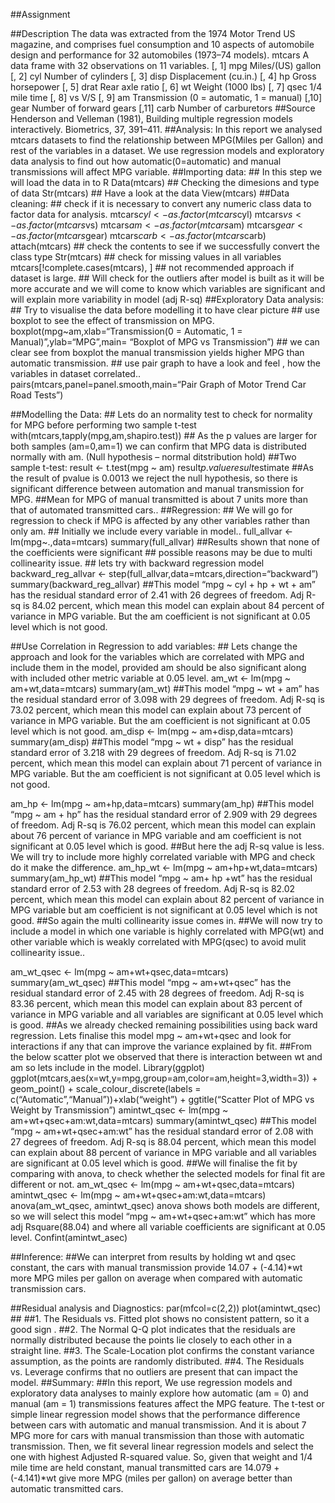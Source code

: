 ##Assignment

##Description
The data was extracted from the 1974 Motor Trend US magazine, and comprises fuel consumption and 10 aspects of automobile design and performance for 32 automobiles (1973–74 models). 
mtcars
A data frame with 32 observations on 11 variables. 
[, 1] 	mpg 	Miles/(US) gallon 
[, 2] 	cyl 	Number of cylinders 
[, 3] 	disp 	Displacement (cu.in.) 
[, 4] 	hp 	Gross horsepower 
[, 5] 	drat 	Rear axle ratio 
[, 6] 	wt 	Weight (1000 lbs) 
[, 7] 	qsec 	1/4 mile time 
[, 8] 	vs 	V/S 
[, 9] 	am 	Transmission (0 = automatic, 1 = manual) 
[,10] 	gear 	Number of forward gears 
[,11] 	carb 	Number of carburetors 
##Source
Henderson and Velleman (1981), Building multiple regression models interactively. Biometrics, 37, 391–411. 
##Analysis:
In this report we analysed mtcars datasets to find the relationship between MPG(Miles per Gallon) and rest of the variables in a dataset. We use regression models and exploratory data analysis to find out how  automatic(0=automatic) and manual transmissions will affect MPG variable.
##Importing data:
## In this step we will  load the data in to R
Data(mtcars)
## Checking the dimesions and type of data
Str(mtcars)
## Have a look at the data 
View(mtcars)
##Data cleaning:
## check if it is necessary to convert any numeric class data to factor data for analysis.
mtcars$cyl <- as.factor(mtcars$cyl)
mtcars$vs <-  as.factor(mtcars$vs)
mtcars$am <- as.factor(mtcars$am)
mtcars$gear <- as.factor(mtcars$gear)
mtcars$carb <- as.factor(mtcars$carb)
attach(mtcars)
## check the contents to see if we successfully convert the class type
Str(mtcars)
## check for missing values in all variables
mtcars[!complete.cases(mtcars), ] ## not recommended approach if dataset is large.
## Will check for the outliers after model is built as it will be more accurate and we will come to know which variables are significant and will explain more variability in model (adj R-sq)
##Exploratory Data analysis:
## Try to visualise the data before modelling it to have clear picture
## use boxplot to see the effect  of transmission on MPG.
boxplot(mpg~am,xlab="Transmission(0 = Automatic, 1 = Manual)",ylab="MPG",main= "Boxplot of MPG vs Transmission")
## we can clear see from boxplot the manual transmission yields higher MPG than automatic transmission.
## use pair graph to have a look and feel , how the variables in dataset correlated..
pairs(mtcars,panel=panel.smooth,main="Pair Graph of Motor Trend Car Road Tests")





##Modelling the Data:
## Lets do an normality test to check for normality for MPG before performing two sample t-test 
with(mtcars,tapply(mpg,am,shapiro.test))
## As the p values are larger for both samples (am=0,am=1) we can confirm that MPG data is distributed normally with am. (Null hypothesis – normal ditstribution hold)
##Two sample t-test:
result <- t.test(mpg ~ am)
result$p.value
result$estimate
##As the result of pvalue is 0.0013 we reject the null hypothesis, so there is significant difference between automation and manual transmission for MPG.
##Mean for MPG of manual transmitted is about 7 units more than that of automated transmitted cars..
##Regression:
## We will go for regression to check if  MPG is affected by any other variables rather than only am.
## Initially we include every variable in model..
full_allvar <- lm(mpg~.,data=mtcars)
summary(full_allvar)
##Results shown that none of the coefficients  were significant 
## possible reasons may be due to multi collinearity issue.
## lets try with backward regression model
backward_reg_allvar <- step(full_allvar,data=mtcars,direction="backward")
summary(backward_reg_allvar)
##This model  “mpg ~ cyl + hp + wt + am” has the residual standard error of 2.41 with 26 degrees of freedom. Adj R-sq is 84.02 percent, which mean this model can explain about 84 percent of variance in MPG variable. But the am coefficient is not significant at 0.05 level which is not good.



##Use Correlation in Regression to add variables:
## Lets change the approach and look for the variables which are correlated with MPG and include them in the model, provided am should be also significant along with included other metric variable at 0.05 level.
am_wt <- lm(mpg ~ am+wt,data=mtcars)
summary(am_wt)
##This model  “mpg ~ wt + am”  has the residual standard error of 3.098 with 29 degrees of freedom. Adj R-sq is 73.02 percent, which mean this model can explain about 73 percent of variance in MPG variable. But the am coefficient is not significant at 0.05 level which is not good.
am_disp <- lm(mpg ~ am+disp,data=mtcars)
summary(am_disp)
##This model  “mpg ~ wt + disp” has the residual standard error of 3.218 with 29 degrees of freedom. Adj R-sq is 71.02 percent, which mean this model can explain about 71 percent of variance in MPG variable. But the am coefficient is not significant at 0.05 level which is not good.

 am_hp <- lm(mpg ~ am+hp,data=mtcars)
summary(am_hp)
##This model  “mpg ~ am + hp” has the residual standard error of 2.909 with 29 degrees of freedom. Adj R-sq is 76.02 percent, which mean this model can explain about 76 percent of variance in MPG variable and  am coefficient is not significant at 0.05 level which is  good.
##But here the adj R-sq value is less. We will try to include more highly correlated variable with MPG and check do it make the difference.
 am_hp_wt <- lm(mpg ~ am+hp+wt,data=mtcars)
 summary(am_hp_wt)
##This model  “mpg ~ am+ hp +wt” has the residual standard error of 2.53 with 28 degrees of freedom. Adj R-sq is 82.02 percent, which mean this model can explain about 82 percent of variance in MPG variable but am coefficient is not significant at 0.05 level which is  not good.
##So again the multi collinearity issue comes in. 
##We will now try to include a model in which one variable is highly correlated with MPG(wt) and other variable which is weakly correlated with MPG(qsec)  to avoid mulit collinearity issue..


am_wt_qsec <- lm(mpg ~ am+wt+qsec,data=mtcars)
 summary(am_wt_qsec)
##This model  “mpg ~ am+wt+qsec” has the residual standard error of 2.45 with 28 degrees of freedom. Adj R-sq is 83.36 percent, which mean this model can explain about 83 percent of variance in MPG variable and all variables are significant at 0.05 level which is  good.
##As we already checked remaining possibilities using back ward regression. Lets finalise this model mpg ~ am+wt+qsec and look for interactions if any that can improve the variance explained by fit.
##From the below scatter plot we observed that there is interaction between wt and am so lets include in the model.
Library(ggplot)
ggplot(mtcars,aes(x=wt,y=mpg,group=am,color=am,height=3,width=3)) + geom_point() + scale_colour_discrete(labels = c("Automatic","Manual"))+xlab("weight") + ggtitle("Scatter Plot of MPG vs Weight by Transmission")
amintwt_qsec <- lm(mpg ~ am+wt+qsec+am:wt,data=mtcars)
 summary(amintwt_qsec)
##This model  “mpg ~ am+wt+qsec+am:wt” has the residual standard error of 2.08 with 27 degrees of freedom. Adj R-sq is 88.04 percent, which mean this model can explain about 88 percent of variance in MPG variable and all variables are significant at 0.05 level which is  good.
##We will finalise the fit by comparing with anova, to check whether the selected models for final fit  are different or not.
am_wt_qsec <- lm(mpg ~ am+wt+qsec,data=mtcars)
amintwt_qsec <- lm(mpg ~ am+wt+qsec+am:wt,data=mtcars)
anova(am_wt_qsec, amintwt_qsec)
anova shows both models are different, so we will select this model 
“mpg ~ am+wt+qsec+am:wt” which has more adj Rsquare(88.04) and where all variable coefficients are significant at 0.05 level.
Confint(amintwt_asec)

##Inference:
##We can interpret from results by holding wt and qsec constant, the cars with manual transmission provide 14.07 + (-4.14)*wt more MPG miles per gallon on average when compared with automatic transmission cars.


##Residual analysis and Diagnostics:
  par(mfcol=c(2,2))
  plot(amintwt_qsec)
##
##1. The Residuals vs. Fitted plot shows no consistent pattern, so it a good sign .
##2. The Normal Q-Q plot indicates that the residuals are normally distributed because the points lie closely to each other in a straight line.
##3. The Scale-Location plot confirms the constant variance assumption, as the points are randomly distributed.
##4. The Residuals vs. Leverage confirms that no outliers are present that can impact the model.
##Summary:
##In this report, We use regression models and exploratory data analyses to mainly explore how automatic (am = 0) and manual (am = 1) transmissions features affect the MPG feature. The t-test  or simple linear regression model shows that the performance difference between cars with automatic and manual transmission. And it is about 7 MPG more for cars with manual transmission than those with automatic transmission. Then, we fit several linear regression models and select the one with highest Adjusted R-squared value. So, given that weight and 1/4 mile time are held constant, manual transmitted cars are 14.079 + (-4.141)*wt  give more MPG (miles per gallon) on average better than automatic transmitted cars. 
